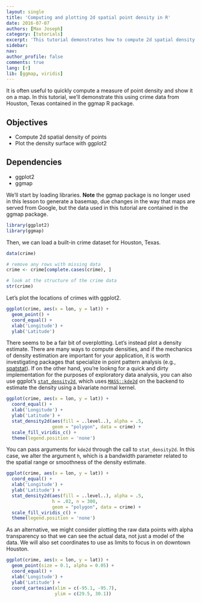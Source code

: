 ```yaml
---
layout: single 
title: 'Computing and plotting 2d spatial point density in R' 
date: 2016-07-07 
authors: [Max Joseph] 
category: [tutorials] 
excerpt: 'This tutorial demonstrates how to compute 2d spatial density and visualize the result using storm event data from NOAA.' 
sidebar: 
nav: 
author_profile: false 
comments: true 
lang: [r]
lib: [ggmap, viridis]
---
```



It is often useful to quickly compute a measure of point density and show it on a map. 
In this tutorial, we'll demonstrate this using crime data from Houston, Texas 
contained in the ggmap R package. 

## Objectives

- Compute 2d spatial density of points
- Plot the density surface with ggplot2

## Dependencies

- ggplot2
- ggmap

We'll start by loading libraries.
**Note** the ggmap package is no longer used in this lesson to generate a basemap, due changes in the way that maps are served from Google, but the data used in this tutorial are contained in the ggmap package. 

```r
library(ggplot2)
library(ggmap)
```

Then, we can load a built-in crime dataset for Houston, Texas. 

```r
data(crime)

# remove any rows with missing data
crime <- crime[complete.cases(crime), ]

# look at the structure of the crime data
str(crime)
```

Let's plot the locations of crimes with ggplot2. 

```r
ggplot(crime, aes(x = lon, y = lat)) + 
  geom_point() + 
  coord_equal() + 
  xlab('Longitude') + 
  ylab('Latitude')
```

There seems to be a fair bit of overplotting. 
Let's instead plot a density estimate. 
There are many ways to compute densities, and if the mechanics of density estimation are important for your application, it is worth investigating packages that specialize in point pattern analysis (e.g., [spatstat](https://cran.r-project.org/web/packages/spatstat/index.html)). 
If on the other hand, you're lookng for a quick and dirty implementation for the purposes of exploratory data analysis, you can also use ggplot's [`stat_density2d`](http://ggplot2.tidyverse.org/reference/geom_density_2d.html), which uses [`MASS::kde2d`](https://stat.ethz.ch/R-manual/R-devel/library/MASS/html/kde2d.html) on the backend to estimate the density using a bivariate normal kernel.


```r
ggplot(crime, aes(x = lon, y = lat)) + 
  coord_equal() + 
  xlab('Longitude') + 
  ylab('Latitude') + 
  stat_density2d(aes(fill = ..level..), alpha = .5,
                 geom = "polygon", data = crime) + 
  scale_fill_viridis_c() + 
  theme(legend.position = 'none')
```

You can pass arguments for `kde2d` through the call to `stat_density2d`. 
In this case, we alter the argument `h`, which is a bandwidth parameter related to the spatial range or smoothness of the density estimate. 


```r
ggplot(crime, aes(x = lon, y = lat)) + 
  coord_equal() + 
  xlab('Longitude') + 
  ylab('Latitude') + 
  stat_density2d(aes(fill = ..level..), alpha = .5,
                 h = .02, n = 300,
                 geom = "polygon", data = crime) + 
  scale_fill_viridis_c() + 
  theme(legend.position = 'none')
```

As an alternative, we might consider plotting the raw data points with alpha transparency so that we can see the actual data, not just a model of the data.
We will also set coordinates to use as limits to focus in on downtown Houston. 

```r
ggplot(crime, aes(x = lon, y = lat)) + 
  geom_point(size = 0.1, alpha = 0.05) + 
  coord_equal() + 
  xlab('Longitude') + 
  ylab('Latitude') + 
  coord_cartesian(xlim = c(-95.1, -95.7), 
                  ylim = c(29.5, 30.1))
```

